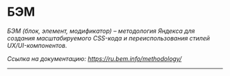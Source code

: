 # БЭМ

*БЭМ (блок, элемент, модификатор) – методология Яндекса для создания масштабируемого CSS-кода и переиспользования стилей UX/UI-компонентов.*

*Ссылка на документацию: https://ru.bem.info/methodology/*

---

